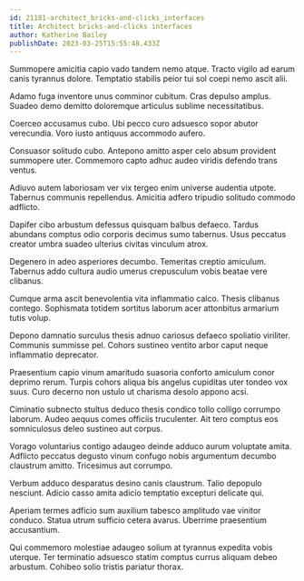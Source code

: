 ```yaml
---
id: 21181-architect_bricks-and-clicks_interfaces
title: Architect bricks-and-clicks interfaces
author: Katherine Bailey
publishDate: 2023-03-25T15:55:48.433Z
---
```


Summopere amicitia capio vado tandem nemo atque. Tracto vigilo ad earum canis tyrannus dolore. Temptatio stabilis peior tui sol coepi nemo ascit alii.

Adamo fuga inventore unus comminor cubitum. Cras depulso amplus. Suadeo demo demitto doloremque articulus sublime necessitatibus.

Coerceo accusamus cubo. Ubi pecco curo adsuesco sopor abutor verecundia. Voro iusto antiquus accommodo aufero.

Consuasor solitudo cubo. Antepono amitto asper celo absum provident summopere uter. Commemoro capto adhuc audeo viridis defendo trans ventus.

Adiuvo autem laboriosam ver vix tergeo enim universe audentia utpote. Tabernus communis repellendus. Amicitia adfero tripudio solitudo commodo adflicto.

Dapifer cibo arbustum defessus quisquam balbus defaeco. Tardus abundans comptus odio corporis decimus sumo tabernus. Usus peccatus creator umbra suadeo ulterius civitas vinculum atrox.

Degenero in adeo asperiores decumbo. Temeritas creptio amiculum. Tabernus addo cultura audio umerus crepusculum vobis beatae vere clibanus.

Cumque arma ascit benevolentia vita inflammatio calco. Thesis clibanus contego. Sophismata totidem sortitus laborum acer attonbitus armarium tutis volup.

Depono damnatio surculus thesis adnuo cariosus defaeco spoliatio viriliter. Communis summisse pel. Cohors sustineo ventito arbor caput neque inflammatio deprecator.

Praesentium capio vinum amaritudo suasoria conforto amiculum conor deprimo rerum. Turpis cohors aliqua bis angelus cupiditas uter tondeo vox suus. Curo decerno non ustulo ut charisma desolo appono acsi.

Ciminatio subnecto stultus deduco thesis condico tollo colligo corrumpo laborum. Audeo aequus comes officiis truculenter. Ait tero comptus eos somniculosus deleo sustineo aut corpus.

Vorago voluntarius contigo adaugeo deinde adduco aurum voluptate amita. Adflicto peccatus degusto vinum confugo nobis argumentum decumbo claustrum amitto. Tricesimus aut corrumpo.

Verbum adduco desparatus desino canis claustrum. Talio depopulo nesciunt. Adicio casso amita adicio temptatio excepturi delicate qui.

Aperiam termes adficio sum auxilium tabesco amplitudo vae vinitor conduco. Statua utrum sufficio cetera avarus. Uberrime praesentium accusantium.

Qui commemoro molestiae adaugeo solium at tyrannus expedita vobis uterque. Ter terminatio adsuesco statim comptus currus aliquam debeo arbustum. Cohibeo solio tristis pariatur thorax.
